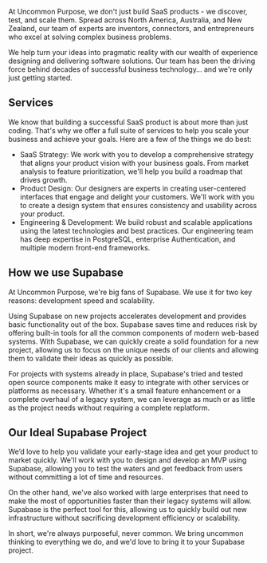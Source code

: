 At Uncommon Purpose, we don't just build SaaS products - we discover, test, and scale them. Spread across North America, Australia, and New Zealand, our team of experts are inventors, connectors, and entrepreneurs who excel at solving complex business problems.

We help turn your ideas into pragmatic reality with our wealth of experience designing and delivering software solutions. Our team has been the driving force behind decades of successful business technology… and we're only just getting started.

## Services

We know that building a successful SaaS product is about more than just coding. That's why we offer a full suite of services to help you scale your business and achieve your goals. Here are a few of the things we do best:

- SaaS Strategy: We work with you to develop a comprehensive strategy that aligns your product vision with your business goals. From market analysis to feature prioritization, we'll help you build a roadmap that drives growth.
- Product Design: Our designers are experts in creating user-centered interfaces that engage and delight your customers. We'll work with you to create a design system that ensures consistency and usability across your product.
- Engineering & Development: We build robust and scalable applications using the latest technologies and best practices. Our engineering team has deep expertise in PostgreSQL, enterprise Authentication, and multiple modern front-end frameworks.

## How we use Supabase

At Uncommon Purpose, we're big fans of Supabase. We use it for two key reasons: development speed and scalability.

Using Supabase on new projects accelerates development and provides basic functionality out of the box. Supabase saves time and reduces risk by offering built-in tools for all the common components of modern web-based systems. With Supabase, we can quickly create a solid foundation for a new project, allowing us to focus on the unique needs of our clients and allowing them to validate their ideas as quickly as possible.

For projects with systems already in place, Supabase's tried and tested open source components make it easy to integrate with other services or platforms as necessary. Whether it's a small feature enhancement or a complete overhaul of a legacy system, we can leverage as much or as little as the project needs without requiring a complete replatform.

## Our Ideal Supabase Project

We’d love to help you validate your early-stage idea and get your product to market quickly. We'll work with you to design and develop an MVP using Supabase, allowing you to test the waters and get feedback from users without committing a lot of time and resources.

On the other hand, we've also worked with large enterprises that need to make the most of opportunities faster than their legacy systems will allow. Supabase is the perfect tool for this, allowing us to quickly build out new infrastructure without sacrificing development efficiency or scalability.

In short, we're always purposeful, never common. We bring uncommon thinking to everything we do, and we'd love to bring it to your Supabase project.